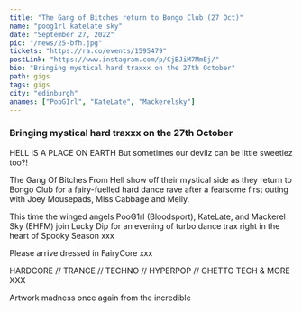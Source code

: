 ---
title: "The Gang of Bitches return to Bongo Club (27 Oct)"
name: "poog1rl katelate sky"
date: "September 27, 2022"
pic: "/news/25-bfh.jpg"
tickets: "https://ra.co/events/1595479"
postLink: "https://www.instagram.com/p/CjBJiM7MmEj/"
bio: "Bringing mystical hard traxxx on the 27th October"
path: gigs
tags: gigs
city: "edinburgh"
anames: ["PooG1rl", "KateLate", "Mackerelsky"]
---

### Bringing mystical hard traxxx on the 27th October

HELL IS A PLACE ON EARTH But sometimes our devilz can be little sweetiez too?!

The Gang Of Bitches From Hell show off their mystical side as they return to Bongo Club for a fairy-fuelled hard dance rave after a fearsome first outing with Joey Mousepads, Miss Cabbage and Melly.

This time the winged angels PooG1rl (Bloodsport), KateLate, and Mackerel Sky (EHFM) join Lucky Dip for an evening of turbo dance trax right in the heart of Spooky Season xxx

Please arrive dressed in FairyCore xxx

HARDCORE // TRANCE // TECHNO // HYPERPOP // GHETTO TECH & MORE XXX

Artwork madness once again from the incredible <HoverLink url="www.instagram.com/_leanlow_" name="@_leanlow_" external inline />
